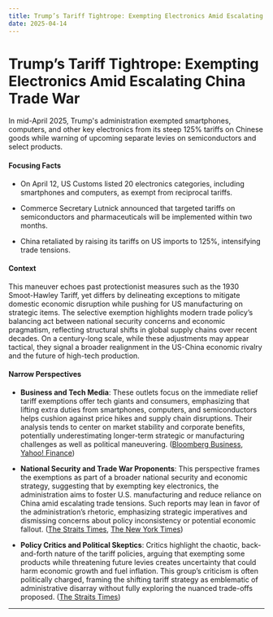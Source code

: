 ```yaml
---
title: Trump’s Tariff Tightrope: Exempting Electronics Amid Escalating China Trade War
date: 2025-04-14
---
```


# Trump’s Tariff Tightrope: Exempting Electronics Amid Escalating China Trade War

In mid-April 2025, Trump's administration exempted smartphones, computers, and other key electronics from its steep 125% tariffs on Chinese goods while warning of upcoming separate levies on semiconductors and select products.

#### Focusing Facts

- On April 12, US Customs listed 20 electronics categories, including smartphones and computers, as exempt from reciprocal tariffs.

- Commerce Secretary Lutnick announced that targeted tariffs on semiconductors and pharmaceuticals will be implemented within two months.

- China retaliated by raising its tariffs on US imports to 125%, intensifying trade tensions.

#### Context

This maneuver echoes past protectionist measures such as the 1930 Smoot-Hawley Tariff, yet differs by delineating exceptions to mitigate domestic economic disruption while pushing for US manufacturing on strategic items. The selective exemption highlights modern trade policy’s balancing act between national security concerns and economic pragmatism, reflecting structural shifts in global supply chains over recent decades. On a century-long scale, while these adjustments may appear tactical, they signal a broader realignment in the US-China economic rivalry and the future of high-tech production.

#### Narrow Perspectives

- **Business and Tech Media**: These outlets focus on the immediate relief tariff exemptions offer tech giants and consumers, emphasizing that lifting extra duties from smartphones, computers, and semiconductors helps cushion against price hikes and supply chain disruptions. Their analysis tends to center on market stability and corporate benefits, potentially underestimating longer-term strategic or manufacturing challenges as well as political maneuvering. ([Bloomberg Business](https://www.bloomberg.com/news/articles/2025-04-12/trump-exempts-phones-computers-chips-from-reciprocal-tariffs), [Yahoo! Finance](https://finance.yahoo.com/news/trump-exempts-phones-computers-chips-124707368.html))

- **National Security and Trade War Proponents**: This perspective frames the exemptions as part of a broader national security and economic strategy, suggesting that by exempting key electronics, the administration aims to foster U.S. manufacturing and reduce reliance on China amid escalating trade tensions. Such reports may lean in favor of the administration’s rhetoric, emphasizing strategic imperatives and dismissing concerns about policy inconsistency or potential economic fallout. ([The Straits Times](https://www.straitstimes.com/asia/trump-plans-separate-levy-on-exempted-electronics-amid-trade-war-lutnick-says), [The New York Times](https://www.nytimes.com/2025/04/12/technology/trump-electronics-tariffs.html))

- **Policy Critics and Political Skeptics**: Critics highlight the chaotic, back-and-forth nature of the tariff policies, arguing that exempting some products while threatening future levies creates uncertainty that could harm economic growth and fuel inflation. This group’s criticism is often politically charged, framing the shifting tariff strategy as emblematic of administrative disarray without fully exploring the nuanced trade-offs proposed. ([The Straits Times](https://www.straitstimes.com/asia/trump-plans-separate-levy-on-exempted-electronics-amid-trade-war-lutnick-says))

---
